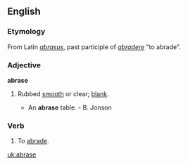 ==English==
===Etymology===
From Latin ''[[abrasus]]'', past participle of ''[[abradere]]'' "to abrade".

===Adjective===
'''abrase'''
# {{obsolete}} Rubbed [[smooth]] or clear; [[blank]].
#* An '''abrase''' table. - B. Jonson

===Verb===
{{en-verb|abras|ing}}

# {{obsolete}} To [[abrade]].

[[uk:abrase]]